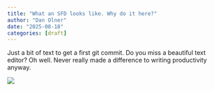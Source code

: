 ```yaml
---
title: "What an SFD looks like. Why do it here?"
author: "Dan Olner"
date: "2025-08-18"
categories: [draft]
---
```


Just a bit of text to get a first git commit. Do you miss a beautiful text editor? Oh well. Never really made a difference to writing productivity anyway.

![](excel_hell2.png) 


